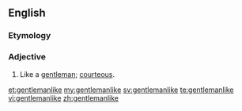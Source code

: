 ==English==

===Etymology===
{{suffix|gentleman|like}}

===Adjective===
{{en-adj}}

# Like a [[gentleman]]; [[courteous]].

[[et:gentlemanlike]]
[[my:gentlemanlike]]
[[sv:gentlemanlike]]
[[te:gentlemanlike]]
[[vi:gentlemanlike]]
[[zh:gentlemanlike]]